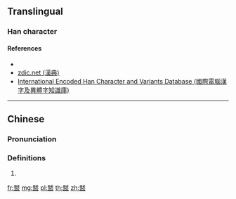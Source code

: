 {{character info/new}}
==Translingual==

===Han character===
{{Han char|rn=108|rad=皿|as=09|sn=14|canj=WKBT|four=63102|ids=⿱畎皿}}

====References====
* {{Han ref|kx=796.01|dkj=23031|dj=1210.170|hdz=42567.020|uh=76E2}}
* [http://www.zdic.net/z/1f/js/76E2.htm zdic.net (漢典)]
* [http://chardb.iis.sinica.edu.tw/char/17190 International Encoded Han Character and Variants Database (國際電腦漢字及異體字知識庫)]

----

==Chinese==
{{zh-forms}}

===Pronunciation===
{{zh-pron
|m=xù
|cat=
}}

===Definitions===
{{zh-hanzi}}

# {{defn|lang=zh|sort=皿09}}

[[fr:盢]]
[[mg:盢]]
[[pl:盢]]
[[th:盢]]
[[zh:盢]]